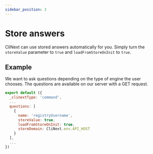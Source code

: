 ```yaml
---
sidebar_position: 3
---
```


# Store answers

CliNext can use stored answers automatically for you. Simply turn the ```storeValue``` parameter to ```true``` and ```loadFromStoreOnInit``` to ```true```.
## Example
We want to ask questions depending on the type of engine the user chooses. 
The questions are available on our server with a GET request.

```js
export default ({
  _clinextType: 'command',
  ...
  questions: [
    {
      name: 'registryUsername',
      storeValue: true,
      loadFromStoreOnInit: true,
      storeDomain: CliNext.env.API_HOST
    }    
  ],
  ...
})
```
